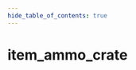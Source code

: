 ```yaml
---
hide_table_of_contents: true
---
```


<!---
!!!!!!
THIS PAGE IS AUTOGENERATED FROM GAME FGD DEFINITIONS!
DO NOT EDIT MANUALLY!
!!!!!!

In order to make edits, you can make an annotation file in /fgd_dump_overrides
-->


# item_ammo_crate



<Tabs queryString="game">
    
<TabItem value="hla" label="Half-Life: Alyx">
    <HLAPage />
</TabItem>

</Tabs>
